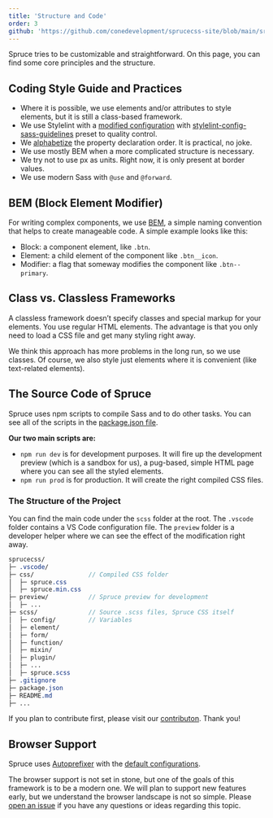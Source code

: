 ```yaml
---
title: 'Structure and Code'
order: 3
github: 'https://github.com/conedevelopment/sprucecss-site/blob/main/src/docs/getting-started/structure-and-code.mdx'
---
```


<p class="lead">Spruce tries to be customizable and straightforward. On this page, you can find some core principles and the structure.</p>

## Coding Style Guide and Practices

- Where it is possible, we use elements and/or attributes to style elements, but it is still a class-based framework.
- We use Stylelint with a [modified configuration](https://github.com/conedevelopment/sprucecss/blob/main/.stylelintrc.json) with [stylelint-config-sass-guidelines](https://www.npmjs.com/package/stylelint-config-sass-guidelines) preset to quality control.
- We [alphabetize](https://jerrylowm.medium.com/alphabetize-your-css-properties-for-crying-out-loud-780eb1852153) the property declaration order. It is practical, no joke.
- We use mostly BEM when a more complicated structure is necessary.
- We try not to use px as units. Right now, it is only present at border values.
- We use modern Sass with `@use` and `@forward`.

## BEM (Block Element Modifier)

For writing complex components, we use [BEM](http://getbem.com/naming/), a simple naming convention that helps to create manageable code. A simple example looks like this:

- Block: a component element, like `.btn`.
- Element: a child element of the component like `.btn__icon`.
- Modifier: a flag that someway modifies the component like `.btn--primary`.

## Class vs. Classless Frameworks

A classless framework doesn’t specify classes and special markup for your elements. You use regular HTML elements. The advantage is that you only need to load a CSS file and get many styling right away.

We think this approach has more problems in the long run, so we use classes. Of course, we also style just elements where it is convenient (like text-related elements).

## The Source Code of Spruce

Spruce uses npm scripts to compile Sass and to do other tasks. You can see all of the scripts in the [package.json file](https://github.com/conedevelopment/sprucecss/blob/main/package.json).

**Our two main scripts are:**

- `npm run dev` is for development purposes. It will fire up the development preview (which is a sandbox for us), a pug-based, simple HTML page where you can see all the styled elements.
- `npm run prod` is for production. It will create the right compiled CSS files.

### The Structure of the Project

You can find the main code under the `scss` folder at the root. The `.vscode` folder contains a VS Code configuration file. The `preview` folder is a developer helper where we can see the effect of the modification right away.

```scss
sprucecss/
├─ .vscode/
├─ css/               // Compiled CSS folder
│  ├─ spruce.css
│  ├─ spruce.min.css
├─ preview/           // Spruce preview for development
│  ├─ ...
├─ scss/              // Source .scss files, Spruce CSS itself
│  ├─ config/         // Variables
│  ├─ element/
│  ├─ form/
│  ├─ function/
│  ├─ mixin/
│  ├─ plugin/
│  ├─ ...
│  ├─ spruce.scss
├─ .gitignore
├─ package.json
├─ README.md
├─ ...
```

If you plan to contribute first, please visit our [contributon](/docs/getting-started/contribution/). Thank you!

## Browser Support

Spruce uses [Autoprefixer](https://github.com/postcss/autoprefixer) with the [default configurations](https://github.com/browserslist/browserslist#best-practices).

The browser support is not set in stone, but one of the goals of this framework is to be a modern one. We will plan to support new features early, but we understand the browser landscape is not so simple. Please [open an issue](https://github.com/conedevelopment/sprucecss/issues/new) if you have any questions or ideas regarding this topic.
